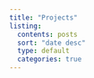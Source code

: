 ---
title: "Projects"
listing:
  contents: posts
  sort: "date desc"
  type: default
  categories: true
---

